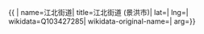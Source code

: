 {{ {{{1|PRC admin/showdata}}}|
name=江北街道|
title=江北街道 (景洪市)|
lat=|
lng=|
wikidata=Q103427285|
wikidata-original-name=|
arg={{{arg|}}}}}